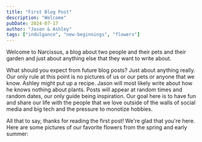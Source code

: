 ```yaml
---
title: "First Blog Post"
description: "Welcome"
pubDate: 2024-07-17
author: "Jason & Ashley"
tags: ["indulgance", "new-beginnings", "flowers"]
---
```



Welcome to Narcissus, a blog about two people and their pets and their garden
and just about anything else that they want to write about.

What should you expect from future blog posts? Just about anything really. Our
only rule at this point is no pictures of us or our pets or anyone that we know.
Ashley might put up a recipe. Jason will most likely write about how he knows
nothing about plants. Posts will appear at random times and
random dates, our only guide being inspiration. Our goal here is to have
fun and share our life with the people that we love outside of the walls of
social media and big tech and the pressure to monotize hobbies.

All that to say, thanks for reading the first post! We're glad that you're here.
Here are some pictures of our favorite flowers from the spring and early summer:

<NarcImageWithCaption
  src={artichoke}
  alt="an artichoke"
  caption="an artichoke that should not be eaten"
/>
<NarcImageWithCaption src={zennia} alt="a purple zennia" caption="a purple zennia" />
<NarcImageWithCaption
  src={orangeZennia}
  alt="an orange zennia"
  caption="an orange zennia"
/>
<NarcImageWithCaption src={loofah} alt="a loofah" caption="loooooooofah" />

